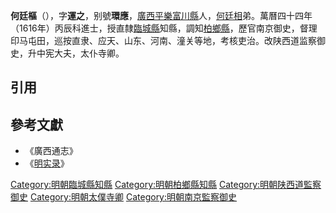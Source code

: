 '''何廷樞'''（{{bd|1591年||1640年|}}），字'''運之'''，别號'''環應'''，[[廣西|廣西]][[平樂|平樂]][[富川縣|富川縣]]人，[[何廷相|何廷相]]弟。萬曆四十四年（1616年）丙辰科進士，授直隸[[臨城縣|臨城縣]]知縣，調知[[柏鄉縣|柏鄉縣]]，歷官南京御史，督理印马屯田，巡按直隶、应天、山东、河南、潼关等地，考核吏治。改陕西道监察御史，升中宪大夫，太仆寺卿。

==引用==
{{reflist}}

==參考文獻==
*《廣西通志》
*《[[明实录|明实录]]》

{{萬曆四十四年丙辰科殿試金榜}}
{{DEFAULTSORT:He何}}
[[Category:明朝臨城縣知縣|Category:明朝臨城縣知縣]]
[[Category:明朝柏鄉縣知縣|Category:明朝柏鄉縣知縣]]
[[Category:明朝陕西道監察御史|Category:明朝陕西道監察御史]]
[[Category:明朝太僕寺卿|Category:明朝太僕寺卿]]
[[Category:明朝南京監察御史|Category:明朝南京監察御史]]